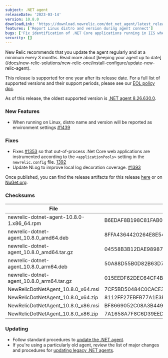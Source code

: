 ```yaml
---
subject: .NET agent
releaseDate: '2023-03-14'
version: 10.8.0
downloadLink: 'https://download.newrelic.com/dot_net_agent/latest_release'
features: ['Report Linux distro and version during agent connect']
bugs: ['Fix identification of .NET Core applications running in IIS when hosted out of process']
security: []
---
```


<Callout variant="important">
New Relic recommends that you update the agent regularly and at a minimum every 3 months. Read more about [keeping your agent up to date](/docs/new-relic-solutions/new-relic-one/install-configure/update-new-relic-agent).

This release is supported for one year after its release date. For a full list of supported versions and their support periods, please see our [EOL policy doc](/docs/apm/agents/net-agent/getting-started/net-agent-eol-policy).

As of this release, the oldest supported version is [.NET agent 8.26.630.0](/docs/release-notes/agent-release-notes/net-release-notes/net-agent-8266300).
</Callout>

### New Features
* When running on Linux, distro name and version will be reported as environment settings [#1439](https://github.com/newrelic/newrelic-dotnet-agent/pull/1439)

### Fixes
* Fixes [#1353](https://github.com/newrelic/newrelic-dotnet-agent/issues/1353) so that out-of-process .Net Core web applications are instrumented according to the `<applicationPools>` setting in the `newrelic.config` file. [1392](https://github.com/newrelic/newrelic-dotnet-agent/pull/1392)
* Update NLog to improve local log decoration coverage. [#1393](https://github.com/newrelic/newrelic-dotnet-agent/pull/1393)

Once published, you can find the release artifacts for this release [here](https://download.newrelic.com/dot_net_agent/latest_release/) or on [NuGet.org](https://www.nuget.org/).

### Checksums
| File | SHA - 256  Hash |
| ---| ---|
| newrelic-dotnet-agent-10.8.0-1.x86_64.rpm | B6EDAF8B198C81FAB0FA190F28F5D49A8A255F5670CA8D76DBEDBF9E23B7DA10 |
| newrelic-dotnet-agent_10.8.0_amd64.deb | 8FFA4364420264E8E541DCF8F4F04F46EFAC8D30053C66686E922F7CDD45D511 |
| newrelic-dotnet-agent_10.8.0_amd64.tar.gz | 04558B3B12DAE989874BF873041EB661995EC76DCE1594B936ADC671906385D3 |
| newrelic-dotnet-agent_10.8.0_arm64.deb | 50A88D55B0D82B63D7BDF68D2C83A030898BDA215F55992B20AE678AA1415BE7 |
| newrelic-dotnet-agent_10.8.0_arm64.tar.gz | 015EEDF62DEC64CF4B95BFFBCDAC8FCE7DB0ECDEF833647ADD4DA69FFC65020C |
| NewRelicDotNetAgent_10.8.0_x64.msi | 7CF5BD50484C0CACE334F5CECF449602E9A596FF6D27F2E43EF15A0B44BE0479 |
| NewRelicDotNetAgent_10.8.0_x64.zip | 8112FF27EBFB77A1E3F80EC13B8A9194814D0E4E48A79CC22F3EDB2351F15F4A |
| NewRelicDotNetAgent_10.8.0_x86.msi | BF8669052C08A3B449A5278EC9FD23CAFA684CE322F19E30D172E3CB1EE4A12D |
| NewRelicDotNetAgent_10.8.0_x86.zip | 7A1658A7F8C6D39EED8AEFD30DCC5814D4A458E3A3F2EC45902AF001C0770F98 |
  
### Updating

* Follow standard procedures to [update the .NET agent](/docs/agents/net-agent/installation-configuration/update-net-agent).
* If you're using a particularly old agent, review the list of major changes and procedures for [updating legacy .NET agents](/docs/agents/net-agent/troubleshooting/upgrade-legacy-net-agents).

